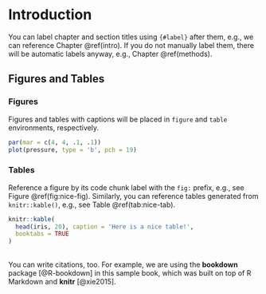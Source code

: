 # Introduction {#intro}

You can label chapter and section titles using `{#label}` after them, e.g., we can reference Chapter \@ref(intro).
If you do not manually label them, there will be automatic labels anyway, e.g., Chapter \@ref(methods).

## Figures and Tables {.tabset}

### Figures

Figures and tables with captions will be placed in `figure` and `table` environments, respectively.

```r
par(mar = c(4, 4, .1, .1))
plot(pressure, type = 'b', pch = 19)
```

### Tables

Reference a figure by its code chunk label with the `fig:` prefix, e.g., see Figure \@ref(fig:nice-fig).
Similarly, you can reference tables generated from `knitr::kable()`, e.g., see Table \@ref(tab:nice-tab).

```r
knitr::kable(
  head(iris, 20), caption = 'Here is a nice table!',
  booktabs = TRUE
)
```

##  {.unnumbered}

You can write citations, too.
For example, we are using the **bookdown** package [@R-bookdown] in this sample book, which was built on top of R Markdown and **knitr** [@xie2015].
